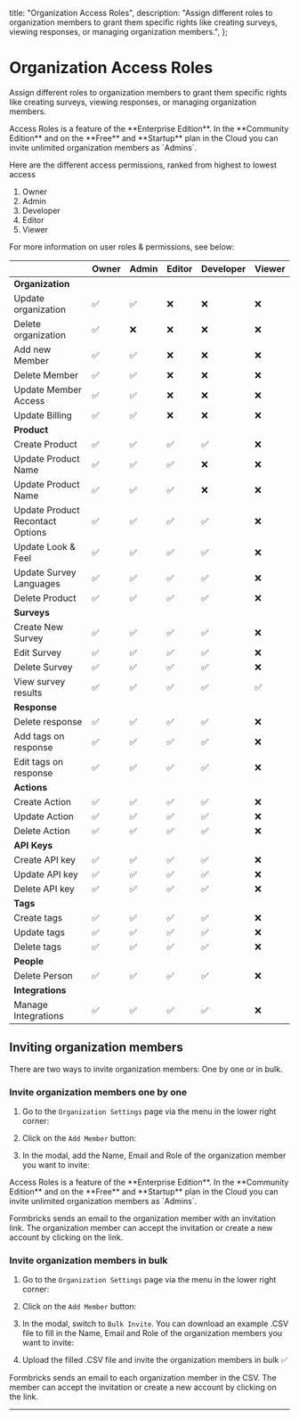 

  title: "Organization Access Roles",
  description:
    "Assign different roles to organization members to grant them specific rights like creating surveys, viewing responses, or managing organization members.",
};

# Organization Access Roles

Assign different roles to organization members to grant them specific rights like creating surveys, viewing responses, or managing organization members.

<Note>
  Access Roles is a feature of the **Enterprise Edition**. In the **Community Edition** and on the **Free**
  and **Startup** plan in the Cloud you can invite unlimited organization members as `Admins`.
</Note>

Here are the different access permissions, ranked from highest to lowest access

1. Owner
2. Admin
3. Developer
4. Editor
5. Viewer

For more information on user roles & permissions, see below:

|                                  | Owner | Admin | Editor | Developer | Viewer |
| -------------------------------- | ----- | ----- | ------ | --------- | ------ |
| **Organization**                 |       |       |        |           |        |
| Update organization              | ✅    | ✅    | ❌     | ❌        | ❌     |
| Delete organization              | ✅    | ❌    | ❌     | ❌        | ❌     |
| Add new Member                   | ✅    | ✅    | ❌     | ❌        | ❌     |
| Delete Member                    | ✅    | ✅    | ❌     | ❌        | ❌     |
| Update Member Access             | ✅    | ✅    | ❌     | ❌        | ❌     |
| Update Billing                   | ✅    | ✅    | ❌     | ❌        | ❌     |
| **Product**                      |       |       |        |           |        |
| Create Product                   | ✅    | ✅    | ✅     | ✅        | ❌     |
| Update Product Name              | ✅    | ✅    | ✅     | ❌        | ❌     |
| Update Product Name              | ✅    | ✅    | ✅     | ❌        | ❌     |
| Update Product Recontact Options | ✅    | ✅    | ✅     | ✅        | ❌     |
| Update Look & Feel               | ✅    | ✅    | ✅     | ✅        | ❌     |
| Update Survey Languages          | ✅    | ✅    | ✅     | ✅        | ❌     |
| Delete Product                   | ✅    | ✅    | ✅     | ✅        | ❌     |
| **Surveys**                      |       |       |        |           |        |
| Create New Survey                | ✅    | ✅    | ✅     | ✅        | ❌     |
| Edit Survey                      | ✅    | ✅    | ✅     | ✅        | ❌     |
| Delete Survey                    | ✅    | ✅    | ✅     | ✅        | ❌     |
| View survey results              | ✅    | ✅    | ✅     | ✅        | ✅     |
| **Response**                     |       |       |        |           |        |
| Delete response                  | ✅    | ✅    | ✅     | ✅        | ❌     |
| Add tags on response             | ✅    | ✅    | ✅     | ✅        | ❌     |
| Edit tags on response            | ✅    | ✅    | ✅     | ✅        | ❌     |
| **Actions**                      |       |       |        |           |        |
| Create Action                    | ✅    | ✅    | ✅     | ✅        | ❌     |
| Update Action                    | ✅    | ✅    | ✅     | ✅        | ❌     |
| Delete Action                    | ✅    | ✅    | ✅     | ✅        | ❌     |
| **API Keys**                     |       |       |        |           |        |
| Create API key                   | ✅    | ✅    | ✅     | ✅        | ❌     |
| Update API key                   | ✅    | ✅    | ✅     | ✅        | ❌     |
| Delete API key                   | ✅    | ✅    | ✅     | ✅        | ❌     |
| **Tags**                         |       |       |        |           |        |
| Create tags                      | ✅    | ✅    | ✅     | ✅        | ❌     |
| Update tags                      | ✅    | ✅    | ✅     | ✅        | ❌     |
| Delete tags                      | ✅    | ✅    | ✅     | ✅        | ❌     |
| **People**                       |       |       |        |           |        |
| Delete Person                    | ✅    | ✅    | ✅     | ✅        | ❌     |
| **Integrations**                 |       |       |        |           |        |
| Manage Integrations              | ✅    | ✅    | ✅     | ✅        | ❌     |

## Inviting organization members

There are two ways to invite organization members: One by one or in bulk.

### Invite organization members one by one

1. Go to the `Organization Settings` page via the menu in the lower right corner:

<MdxImage
  src={MenuItem}
  alt="Where to find the Menu Item for Organization Settings"
  quality="100"
  className="max-w-full rounded-lg sm:max-w-3xl "
/>

2. Click on the `Add Member` button:

<MdxImage
  src={AddMember}
  alt="Add Member Button Position"
  quality="100"
  className="max-w-full rounded-lg sm:max-w-3xl "
/>

3. In the modal, add the Name, Email and Role of the organization member you want to invite:

<MdxImage
  src={IndvInvite}
  alt="Individual Invite Modal Tab"
  quality="100"
  className="max-w-full rounded-lg sm:max-w-3xl "
/>

<Note>
  Access Roles is a feature of the **Enterprise Edition**. In the **Community Edition** and on the **Free**
  and **Startup** plan in the Cloud you can invite unlimited organization members as `Admins`.
</Note>

Formbricks sends an email to the organization member with an invitation link. The organization member can accept the invitation or create a new account by clicking on the link.

### Invite organization members in bulk

1. Go to the `Organization Settings` page via the menu in the lower right corner:

<MdxImage
  src={MenuItem}
  alt="Where to find the Menu Item for Organization Settings"
  quality="100"
  className="max-w-full rounded-lg sm:max-w-3xl "
/>

2. Click on the `Add Member` button:

<MdxImage
  src={AddMember}
  alt="Add Member Button Position"
  quality="100"
  className="max-w-full rounded-lg sm:max-w-3xl "
/>

3. In the modal, switch to `Bulk Invite`. You can download an example .CSV file to fill in the Name, Email and Role of the organization members you want to invite:

<MdxImage
  src={BulkInvite}
  alt="Individual Invite Modal Tab"
  quality="100"
  className="max-w-full rounded-lg sm:max-w-3xl "
/>

4. Upload the filled .CSV file and invite the organization members in bulk ✅

Formbricks sends an email to each organization member in the CSV. The member can accept the invitation or create a new account by clicking on the link.

---
